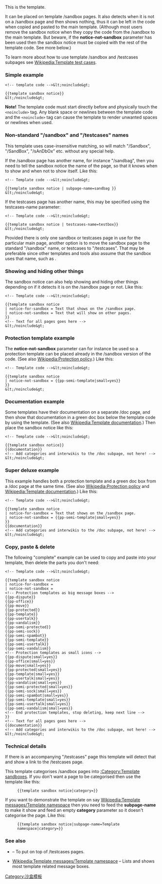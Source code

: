 {{Documentation subpage}}
<!-- PLEASE ADD CATEGORIES AND INTERWIKIS AT THE BOTTOM OF THIS PAGE. -->
{{Sandbox not}}
{{缺乏中文说明}}


This is the {{tl|template sandbox notice}} template.

It can be placed on template /sandbox pages. It also detects when it is not on a /sandbox page and then shows nothing, thus it can be left in the code when copied and pasted to the main template. (Although most users remove the sandbox notice when they copy the code from the /sandbox to the main template. But beware, if the '''notice-not-sandbox''' parameter has been used then the sandbox notice must be copied with the rest of the template code. See more below.)

To learn more about how to use template /sandbox and /testcases subpages see [[Wikipedia:Template test cases]].

=== Simple example ===
<pre>
<!-- template code -->&lt;noinclude&gt;

{{template sandbox notice}}
&lt;/noinclude&gt;
</pre>

'''Note!''' The template code must start directly before and physically touch the <code>&lt;noinclude></code> tag. Any blank space or newlines between the template code and the <code>&lt;noinclude></code> tag can cause the template to render unwanted spaces or newlines when used.

=== Non-standard "/sandbox" and "/testcases" names ===

This template uses case-insensitive matching, so will match "/Sandbox", "/SandBox", "/sAnDbOx" etc. without any special help.

If the /sandbox page has another name, for instance "/sandbag", then you need to tell the sandbox notice the name of the page, so that it knows when to show and when not to show itself. Like this:

<pre>
<!-- Template code -->&lt;noinclude&gt;

{{template sandbox notice | subpage-name=sandbag }}
&lt;/noinclude&gt;
</pre>

If the testcases page has another name, this may be specified using the testcases-name parameter:
<pre>
<!-- Template code -->&lt;noinclude&gt;

{{template sandbox notice | testcases-name=testbox}}
&lt;/noinclude&gt;
</pre>

Provided there is only one sandbox or testcases page in use for the particular main page, another option is to move the sandbox page to the standard "/sandbox" name, or testcases to "/testcases". That may be preferable since other templates and tools also assume that the sandbox uses that name, such as {{tl|documentation}}.

=== Showing and hiding other things ===

The sandbox notice can also help showing and hiding other things depending on if it detects it is on the /sandbox page or not. Like this:

<pre>
<!-- Template code -->&lt;noinclude&gt;

{{template sandbox notice
| notice-for-sandbox = Text that shows on the /sandbox page.
| notice-not-sandbox = Text that will show on other pages.
}}
<!-- Text for all pages goes here -->
&lt;/noinclude&gt;
</pre>

=== Protection template example ===

The '''notice-not-sandbox''' parameter can for instance be used so a protection template can be placed already in the /sandbox version of the code. (See also [[Wikipedia:Protection policy]].) Like this:

<pre>
<!-- Template code -->&lt;noinclude&gt;

{{template sandbox notice
| notice-not-sandbox = {{pp-semi-template|small=yes}}
}}
&lt;/noinclude&gt;
</pre>

=== Documentation example ===

Some templates have their documentation on a separate /doc page, and then show that documentation in a green doc box below the template code by using the {{tl|documentation}} template. (See also [[Wikipedia:Template documentation]].) Then place the sandbox notice like this:

<pre>
<!-- Template code -->&lt;noinclude&gt;

{{template sandbox notice}}
{{documentation}}
<!-- Add categories and interwikis to the /doc subpage, not here! -->
&lt;/noinclude&gt;</pre>

=== Super deluxe example ===

This example handles both a protection template and a green doc box from a /doc page at the same time. (See also [[Wikipedia:Protection policy]] and [[Wikipedia:Template documentation]].) Like this:

<pre>
<!-- Template code -->&lt;noinclude&gt;

{{template sandbox notice
| notice-for-sandbox = Text that shows on the /sandbox page.
| notice-not-sandbox = {{pp-semi-template|small=yes}}
}}
{{documentation}}
<!-- Add categories and interwikis to the /doc subpage, not here! -->
&lt;/noinclude&gt;
</pre>

=== Copy, paste & delete ===

The following "complete" example can be used to copy and paste into your template, then delete the parts you don't need:

<pre>
<!-- Template code -->&lt;noinclude&gt;

{{template sandbox notice
| notice-for-sandbox =
| notice-not-sandbox =
<!-- Protection templates as big message boxes -->
{{pp-dispute}}
{{pp-office}}
{{pp-move}}
{{pp-protected}}
{{pp-template}}
{{pp-usertalk}}
{{pp-vandalism}}
{{pp-semi-protected}}
{{pp-semi-sock}}
{{pp-semi-spambot}}
{{pp-semi-template}}
{{pp-semi-usertalk}}
{{pp-semi-vandalism}}
<!-- Protection templates as small icons -->
{{pp-dispute|small=yes}}
{{pp-office|small=yes}}
{{pp-move|small=yes}}
{{pp-protected|small=yes}}
{{pp-template|small=yes}}
{{pp-usertalk|small=yes}}
{{pp-vandalism|small=yes}}
{{pp-semi-protected|small=yes}}
{{pp-semi-sock|small=yes}}
{{pp-semi-spambot|small=yes}}
{{pp-semi-template|small=yes}}
{{pp-semi-usertalk|small=yes}}
{{pp-semi-vandalism|small=yes}}
<!-- End protection templates, stop deleting, keep next line -->
}}
<!-- Text for all pages goes here -->
{{documentation}}
<!-- Add categories and interwikis to the /doc subpage, not here! -->
&lt;/noinclude&gt;
</pre>

=== Technical details ===

If there is an accompanying "/testcases" page this template will detect that and show a link to the /testcases page.

This template categorises /sandbox pages into [[:Category:Template sandboxes]]. If you don't want a page to be categorised then use the template like this:
:<code><nowiki>{{template sandbox notice|category=}}</nowiki></code>

If you want to demonstrate the template on say [[Wikipedia:Template messages/Template namespace]] then you need to feed the '''subpage-name''' to make it show and feed an empty '''category''' parameter so it doesn't categorise the page. Like this: 
:<code><nowiki>{{template sandbox notice|subpage-name=Template namespace|category=}}</nowiki></code>

=== See also ===

* {{tl|Template test cases notice}} – To put on top of /testcases pages.
* [[Wikipedia:Template messages/Template namespace]] – Lists and shows most template related message boxes.

<includeonly><!-- CATEGORIES AND INTERWIKIS HERE, THANKS -->
[[Category:沙盒模板]]
[[Category:模板页的模板|{{PAGENAME}}]]

</includeonly>